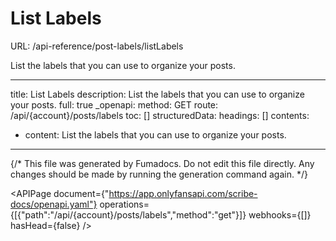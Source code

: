 # List Labels
URL: /api-reference/post-labels/listLabels

List the labels that you can use to organize your posts.

***

title: List Labels
description: List the labels that you can use to organize your posts.
full: true
_openapi:
method: GET
route: /api/{account}/posts/labels
toc: []
structuredData:
headings: []
contents:

* content: List the labels that you can use to organize your posts.

***

{/* This file was generated by Fumadocs. Do not edit this file directly. Any changes should be made by running the generation command again. */}

<APIPage document={"https://app.onlyfansapi.com/scribe-docs/openapi.yaml"} operations={[{"path":"/api/{account}/posts/labels","method":"get"}]} webhooks={[]} hasHead={false} />
